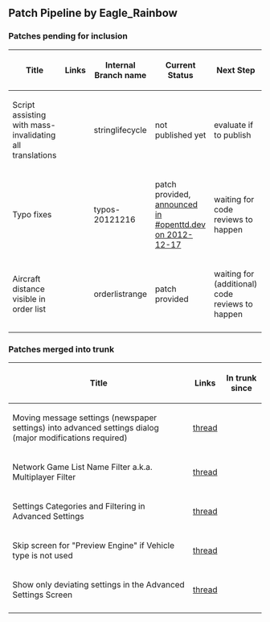 == Patch Pipeline by Eagle_Rainbow ==

=== Patches pending for inclusion ===

{| class="wikitable"
|-
! Title !! Links !! Internal Branch name !! Current Status !! Next Step
|-
| Script assisting with mass-invalidating all translations || || stringlifecycle || not published yet || evaluate if to publish 
|-
| Typo fixes || {{en/Flyspray|5394}} || typos-20121216 || patch provided, [https://webster.openttdcoop.org/index.php?channel=openttd.dev&date=1355702400 announced in #openttd.dev on 2012-12-17] || waiting for code reviews to happen 
|-
| Aircraft distance visible in order list || {{en/Flyspray|5401}} || orderlistrange || patch provided || waiting for (additional) code reviews to happen
|-
|}

=== Patches merged into trunk ===

{| class="wikitable"
|-
! Title !! Links !! In trunk since
|-
| Moving message settings (newspaper settings) into advanced settings dialog (major modifications required) || [http://www.tt-forums.net/viewtopic.php?f=32&t=63164#p1053552 thread] {{en/Flyspray|5361}} || {{en/Revision|24845}}
|-
| Network Game List Name Filter a.k.a. Multiplayer Filter || [http://www.tt-forums.net/viewtopic.php?f=33&t=59329 thread] {{en/Flyspray|3852}} || {{en/Revision|24769}}
|-
| Settings Categories and Filtering in Advanced Settings || [http://www.tt-forums.net/viewtopic.php?f=32&t=63164 thread] {{en/Flyspray|5355}} || {{en/Revision|24671}}
|-
| Skip screen for "Preview Engine" if Vehicle type is not used || [http://www.tt-forums.net/viewtopic.php?f=32&t=63153 thread] || {{en/Revision|24660}}
|-
| Show only deviating settings in the Advanced Settings Screen || [http://www.tt-forums.net/viewtopic.php?f=32&t=62958 thread] || {{en/Revision|24647}}
|-
|}